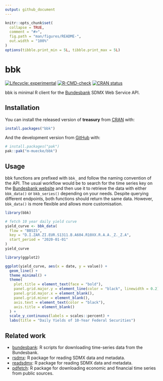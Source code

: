 ```yaml
---
output: github_document
---
```


<!-- README.md is generated from README.Rmd. Please edit that file -->

```r
knitr::opts_chunk$set(
  collapse = TRUE,
  comment = "#>",
  fig.path = "man/figures/README-",
  out.width = "100%"
)
options(tibble.print_min = 5L, tibble.print_max = 5L)
```

# bbk

<!-- badges: start -->
[![Lifecycle: experimental](https://img.shields.io/badge/lifecycle-experimental-orange.svg)](https://lifecycle.r-lib.org/articles/stages.html#experimental)
[![R-CMD-check](https://github.com/m-muecke/bbk/actions/workflows/R-CMD-check.yaml/badge.svg)](https://github.com/m-muecke/bbk/actions/workflows/R-CMD-check.yaml)
[![CRAN status](https://www.r-pkg.org/badges/version/bbk)](https://CRAN.R-project.org/package=bbk)
<!-- badges: end -->

bbk is minimal R client for the [Bundesbank](https://www.bundesbank.de/en/statistics/time-series-databases/help-for-sdmx-web-service) SDMX Web Service API.

## Installation

You can install the released version of **treasury** from [CRAN](https://CRAN.R-project.org) with:

```r
install.packages("bbk")
```

And the development version from [GitHub](https://github.com/) with:

```r
# install.packages("pak")
pak::pak("m-muecke/bbk")
```

## Usage

bbk functions are prefixed with `bbk_` and follow the naming convention of the API.
The usual workflow would be to search for the time series key on the [Bundesbank website](https://www.bundesbank.de/en/statistics/time-series-databases)
and then use it to retrieve the data with either `bbk_data()` or `bkb_series()` depending on your needs.
Despite querying different endpoints, both functions should return the same data.
However, `bbk_data()` is more flexible and allows more customisation.

```r
library(bbk)

# fetch 10 year daily yield curve
yield_curve <- bbk_data(
  flow = "BBSIS",
  key = "D.I.ZAR.ZI.EUR.S1311.B.A604.R10XX.R.A.A._Z._Z.A",
  start_period = "2020-01-01"
)
yield_curve
```

```r
library(ggplot2)

ggplot(yield_curve, aes(x = date, y = value)) +
  geom_line() +
  theme_minimal() +
  theme(
    plot.title = element_text(face = "bold"),
    panel.grid.major.y = element_line(color = "black", linewidth = 0.2),
    panel.grid.major.x = element_blank(),
    panel.grid.minor = element_blank(),
    axis.text = element_text(color = "black"),
    axis.title = element_blank()
  ) +
  scale_y_continuous(labels = scales::percent) +
  labs(title = "Daily Yields of 10-Year Federal Securities")
```

## Related work

* [bundesbank](https://github.com/enricoschumann/bundesbank): R scripts for downloading time-series data from the Bundesbank.
* [rsdmx](https://github.com/opensdmx/rsdmx): R package for reading SDMX data and metadata.
* [readsdmx](https://github.com/mdequeljoe/readsdmx): R package for reading SDMX data and metadata.
* [pdfetch](https://github.com/abielr/pdfetch): R package for downloading economic and financial time series from public sources.
